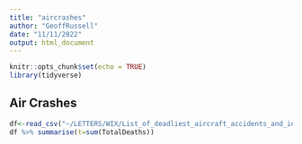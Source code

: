 ```yaml
---
title: "aircrashes"
author: "GeoffRussell"
date: "11/11/2022"
output: html_document
---
```


```r
knitr::opts_chunk$set(echo = TRUE)
library(tidyverse)
```

## Air Crashes 

```r
df<-read_csv("~/LETTERS/WIX/List_of_deadliest_aircraft_accidents_and_incidents_3.csv")
df %>% summarise(t=sum(TotalDeaths))
```

